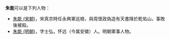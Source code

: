 '''朱能'''可以是下列人物：
* [[朱能_(宋朝)|朱能 (宋朝)]]，宋真宗時任永興軍巡檢，與周懷政偽造有天書降於乾佑山。事敗後被殺。
* [[朱能_(明朝)|朱能 (明朝)]]，字士弘，怀远（今属安徽）人。明朝軍事人物。

{{disambig|N能|cat=二字朱姓人名消歧义}}